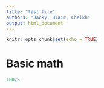 ```yaml
---
title: "test file"
authors: "Jacky, Blair, Cheikh"
output: html_document
---
```



```r
knitr::opts_chunk$set(echo = TRUE)
```

# Basic math
```r
100/5
```
